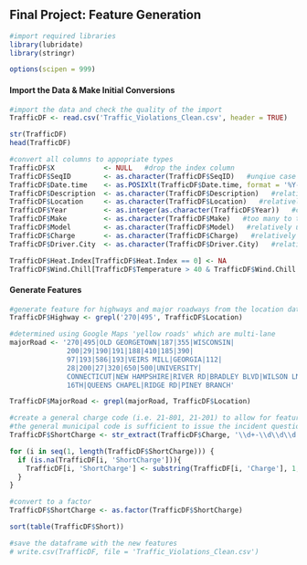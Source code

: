 ## **Final Project: Feature Generation**

```r
#import required libraries
library(lubridate)
library(stringr)

options(scipen = 999)
```

#### **Import the Data & Make Initial Conversions**
```r
#import the data and check the quality of the import
TrafficDF <- read.csv('Traffic_Violations_Clean.csv', header = TRUE)

str(TrafficDF)
head(TrafficDF)

#convert all columns to appopriate types
TrafficDF$X            <- NULL   #drop the index column
TrafficDF$SeqID        <- as.character(TrafficDF$SeqID)   #unqiue case number
TrafficDF$Date.time    <- as.POSIXlt(TrafficDF$Date.time, format = '%Y-%m-%d %H:%M:%S')  #convert to datetime bject
TrafficDF$Description  <- as.character(TrafficDF$Description)   #relatively unique inputs for each
TrafficDF$Location     <- as.character(TrafficDF$Location)   #relatively unique inputs for each
TrafficDF$Year         <- as.integer(as.character(TrafficDF$Year))   #convert to INT for easier manipulation
TrafficDF$Make         <- as.character(TrafficDF$Make)   #too many to types to check against (from personal cars to farm tractor brands)
TrafficDF$Model        <- as.character(TrafficDF$Model)   #relatively unique inputs
TrafficDF$Charge       <- as.character(TrafficDF$Charge)   #relatively unique inputs
TrafficDF$Driver.City  <- as.character(TrafficDF$Driver.City)   #relatively unique inputs

TrafficDF$Heat.Index[TrafficDF$Heat.Index == 0] <- NA
TrafficDF$Wind.Chill[TrafficDF$Temperature > 40 & TrafficDF$Wind.Chill == 0] <- NA
```

#### **Generate Features**
```r
#generate feature for highways and major roadways from the location data
TrafficDF$Highway <- grepl('270|495', TrafficDF$Location)

#determined using Google Maps 'yellow roads' which are multi-lane
majorRoad <- '270|495|OLD GEORGETOWN|187|355|WISCONSIN| 
              200|29|190|191|188|410|185|390|
              97|193|586|193|VEIRS MILL|GEORGIA|112|
              28|200|27|320|650|500|UNIVERSITY|
              CONNECTICUT|NEW HAMPSHIRE|RIVER RD|BRADLEY BLVD|WILSON LN|
              16TH|QUEENS CHAPEL|RIDGE RD|PINEY BRANCH'

TrafficDF$MajorRoad <- grepl(majorRoad, TrafficDF$Location)

#create a general charge code (i.e. 21-801, 21-201) to allow for featurization of this category
#the general municipal code is sufficient to issue the incident question
TrafficDF$ShortCharge <- str_extract(TrafficDF$Charge, '\\d+-\\d\\d\\d')

for (i in seq(1, length(TrafficDF$ShortCharge))) {
  if (is.na(TrafficDF[i, 'ShortCharge'])){
    TrafficDF[i, 'ShortCharge'] <- substring(TrafficDF[i, 'Charge'], 1, 2)
  } 
}

#convert to a factor
TrafficDF$ShortCharge <- as.factor(TrafficDF$ShortCharge)

sort(table(TrafficDF$Short))

#save the dataframe with the new features
# write.csv(TrafficDF, file = 'Traffic_Violations_Clean.csv')
```
